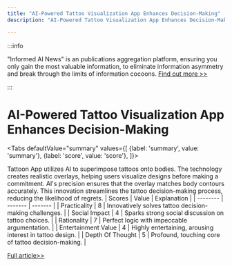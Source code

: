 ```yaml
---
title: "AI-Powered Tattoo Visualization App Enhances Decision-Making"
description: "AI-Powered Tattoo Visualization App Enhances Decision-Making"

---
```



:::info

"Informed AI News" is an publications aggregation platform, ensuring you only gain the most valuable information, to eliminate information asymmetry and break through the limits of information cocoons.  [Find out more >>](/)

:::

# AI-Powered Tattoo Visualization App Enhances Decision-Making


<Tabs
	defaultValue="summary"
	values={[
	{label: 'summary', value: 'summary'},
	{label: 'score', value: 'score'},
]}>
<TabItem value="summary">


Tattoon App utilizes AI to superimpose tattoos onto bodies. The technology creates realistic overlays, helping users visualize designs before making a commitment. AI's precision ensures that the overlay matches body contours accurately. This innovation streamlines the tattoo decision-making process, reducing the likelihood of regrets.
</TabItem>
<TabItem value="score">
	| Scores     | Value   | Explanation |
	| -------- | ------- | ------- |
	| Practicality  | 8    | Innovatively solves tattoo decision-making challenges.    |
	| Social Impact | 4     | Sparks strong social discussion on tattoo choices.    |
	| Rationality    | 7    | Perfect logic with impeccable argumentation.    |
	| Entertainment Value    | 4    | Highly entertaining, arousing interest in tattoo design.    |
	| Depth Of Thought    | 5    | Profound, touching core of tattoo decision-making.    |
</TabItem>
</Tabs>

[Full article>>](https://tattoon.net/)
